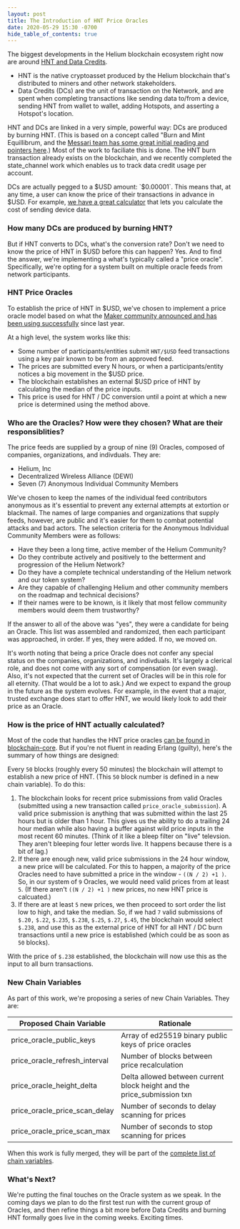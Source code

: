 ```yaml
---
layout: post
title: The Introduction of HNT Price Oracles
date: 2020-05-29 15:30 -0700
hide_table_of_contents: true
---
```


The biggest developments in the Helium blockchain ecosystem right now are around
[HNT and Data Credits](https://developer.helium.com/blockchain/tokens).

<!--truncate-->

- HNT is the native cryptoasset produced by the Helium blockchain that's distributed to miners and
  other network stakeholders.
- Data Credits (DCs) are the unit of transaction on the Network, and are spent when completing
  transactions like sending data to/from a device, sending HNT from wallet to wallet, adding
  Hotspots, and asserting a Hotspot's location.

HNT and DCs are linked in a very simple, powerful way: DCs are produced by burning HNT. (This is
based on a concept called "Burn and Mint Equillibrum, and the
[Messari team has some great initial reading and pointers here](https://messari.io/article/burn-and-mint-equilibrium).)
Most of the work to faciliate this is done. The HNT burn transaction already exists on the
blockchain, and we recently completed the state_channel work which enables us to track data credit
usage per account.

DCs are actually pegged to a $USD amount: `$0.00001`. This means that, at any time, a user can know
the price of their transactions in advance in $USD. For example,
[we have a great calculator](https://www.helium.com/business) that lets you calculate the cost of
sending device data.

### How many DCs are produced by burning HNT?

But if HNT converts to DCs, what's the conversion rate? Don't we need to know the price of HNT in
$USD before this can happen? Yes. And to find the answer, we're implementing a what's typically
called a "price oracle". Specifically, we're opting for a system built on multiple oracle feeds from
network participants.

### HNT Price Oracles

To establish the price of HNT in $USD, we've chosen to implement a price oracle model based on what
the
[Maker community announced and has been using successfully](https://blog.makerdao.com/introducing-oracles-v2-and-defi-feeds/)
since last year.

At a high level, the system works like this:

- Some number of participants/entities submit `HNT/$USD` feed transactions using a key pair known to
  be from an approved feed.
- The prices are submitted every N hours, or when a participants/entity notices a big movement in
  the $USD price.
- The blockchain establishes an external $USD price of HNT by calculating the median of the price
  inputs.
- This price is used for HNT / DC conversion until a point at which a new price is determined using
  the method above.

### Who are the Oracles? How were they chosen? What are their responsiblities?

The price feeds are supplied by a group of nine (9) Oracles, composed of companies, organizations,
and indivduals. They are:

- Helium, Inc
- Decentralized Wireless Alliance (DEWI)
- Seven (7) Anonymous Individual Community Members

We've chosen to keep the names of the individual feed contributors anonymous as it's essential to
prevent any external attempts at extortion or blackmail. The names of large companies and
organizations that supply feeds, however, are public and it's easier for them to combat potential
attacks and bad actors. The selection criteria for the Anonymous Individual Community Members were
as follows:

- Have they been a long time, active member of the Helium Community?
- Do they contribute actively and positively to the betterment and progression of the Helium
  Network?
- Do they have a complete technical understanding of the Helium network and our token system?
- Are they capable of challenging Helium and other community members on the roadmap and technical
  decisions?
- If their names were to be known, is it likely that most fellow community members would deem them
  trustworthy?

If the answer to all of the above was "yes", they were a candidate for being an Oracle. This list
was assembled and randomized, then each participant was approached, in order. If yes, they were
added. If no, we moved on.

It's worth noting that being a price Oracle does not confer any special status on the companies,
organizations, and indivduals. It's largely a clerical role, and does not come with any sort of
compensation (or even swag). Also, it's not expected that the current set of Oracles will be in this
role for all eternity. (That would be a lot to ask.) And we expect to expand the group in the future
as the system evolves. For example, in the event that a major, trusted exchange does start to offer
HNT, we would likely look to add their price as an Oracle.

### How is the price of HNT actually calculated?

Most of the code that handles the HNT price oracles
[can be found in blockchain-core](https://github.com/helium/blockchain-core/pull/448). But if you're
not fluent in reading Erlang (guilty), here's the summary of how things are designed:

Every `50` blocks (roughly every 50 minutes) the blockchain will attempt to establish a new price of
HNT. (This `50` block number is defined in a new chain variable). To do this:

1. The blockchain looks for recent price submissions from valid Oracles (submitted using a new
   transaction called `price_oracle_submission`). A valid price submission is anything that was
   submitted within the last 25 hours but is older than 1 hour. This gives us the ability to do a
   trailing 24 hour median while also having a buffer against wild price inputs in the most recent
   60 minutes. (Think of it like a bleep filter on "live" televsion. They aren't bleeping four
   letter words live. It happens because there is a bit of lag.)
2. If there are enough new, valid price submissions in the 24 hour window, a new price will be
   calculated. For this to happen, a majority of the price Oracles need to have submitted a price in
   the window - `((N / 2) +1 )`. So, in our system of `9` Oracles, we would need valid prices from
   at least `5`. (If there aren't `((N / 2) +1 )` new prices, no new HNT price is calcuated.)
3. If there are at least `5` new prices, we then proceed to sort order the list low to high, and
   take the median. So, if we had `7` valid submissions of `$.20,` `$.22`, `$.235`, `$.238`, `$.25`,
   `$.27`, `$.45`, the blockchain would select `$.238`, and use this as the external price of HNT
   for all HNT / DC burn transactions until a new price is established (which could be as soon as
   `50` blocks).

With the price of `$.238` established, the blockchain will now use this as the input to all burn
transactions.

### New Chain Variables

As part of this work, we're proposing a series of new Chain Variables. They are:

| Proposed Chain Variable       | Rationale                                                               |
| ----------------------------- | ----------------------------------------------------------------------- |
| price_oracle_public_keys      | Array of ed25519 binary public keys of price oracles                    |
| price_oracle_refresh_interval | Number of blocks between price recalculation                            |
| price_oracle_height_delta     | Delta allowed between current block height and the price_submission txn |
| price_oracle_price_scan_delay | Number of seconds to delay scanning for prices                          |
| price_oracle_price_scan_max   | Number of seconds to stop scanning for prices                           |

When this work is fully merged, they will be part of the
[complete list of chain variables](https://github.com/helium/blockchain-core/blob/master/include/blockchain_vars.hrl).

### What's Next?

We're putting the final touches on the Oracle system as we speak. In the coming days we plan to do
the first test run with the current group of Oracles, and then refine things a bit more before Data
Credits and burning HNT formally goes live in the coming weeks. Exciting times.
